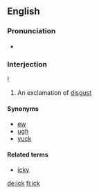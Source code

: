 ==English==

===Pronunciation===
* {{IPA|/-ɪk/}}

===Interjection===
{{en-interj}}!

# An exclamation of [[disgust]]

====Synonyms====
* [[ew]]
* [[ugh]]
* [[yuck]]

====Related terms====
* [[icky]]

[[de:ick]]
[[fi:ick]]